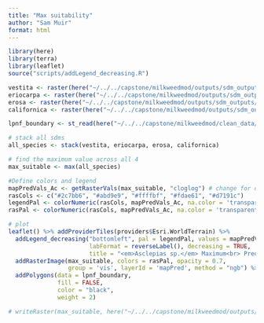 ```yaml
---
title: "Max suitability"
author: "Sam Muir"
format: html
---
```


```r
library(here)
library(terra)
library(leaflet)
source("scripts/addLegend_decreasing.R")
```

```r
vestita <- raster(here("~/../../capstone/milkweedmod/outputs/sdm_outputs/vestita_sdm.tif"))
eriocarpa <- raster(here("~/../../capstone/milkweedmod/outputs/sdm_outputs/eriocarpa_sdm.tif"))
erosa <- raster(here("~/../../capstone/milkweedmod/outputs/sdm_outputs/erosa_sdm.tif"))
californica <- raster(here("~/../../capstone/milkweedmod/outputs/sdm_outputs/californica_sdm.tif"))

lpnf_boundary <- st_read(here("~/../../capstone/milkweedmod/clean_data/lpnf_boundary/lpnf_boundary/lpnf_boundary.shp"))
```

```r
# stack all sdms
all_species <- stack(vestita, eriocarpa, erosa, californica)

# find the maximum value across all 4
max_suitable <- max(all_species)
```

```r
#Define colors and legend  
mapPredVals_Ac <- getRasterVals(max_suitable, "cloglog") # change for different types
rasCols <- c("#2c7bb6", "#abd9e9", "#ffffbf", "#fdae61", "#d7191c")
legendPal <- colorNumeric(rasCols, mapPredVals_Ac, na.color = 'transparent')
rasPal <- colorNumeric(rasCols, mapPredVals_Ac, na.color = 'transparent')

# plot
leaflet() %>% addProviderTiles(providers$Esri.WorldTerrain) %>%
  addLegend_decreasing("bottomleft", pal = legendPal, values = mapPredVals_Ac,
                       labFormat = reverseLabel(), decreasing = TRUE,
                       title = "<em>Asclepias sp.</em> Maximum<br> Predicted Suitability<br>") %>%
  addRasterImage(max_suitable, colors = rasPal, opacity = 0.7,
                 group = 'vis', layerId = 'mapPred', method = "ngb") %>%
  addPolygons(data = lpnf_boundary,
              fill = FALSE,
              color = "black",
              weight = 2)

# writeRaster(max_suitable, here("~/../../capstone/milkweedmod/outputs/sdm_outputs/max_suitable_sdm.tif"), overwrite=TRUE)
```

